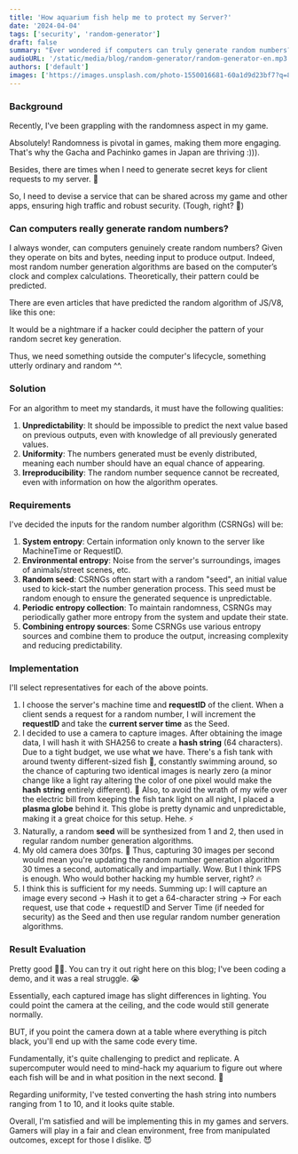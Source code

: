 ```yaml
---
title: 'How aquarium fish help me to protect my Server?'
date: '2024-04-04'
tags: ['security', 'random-generator']
draft: false
summary: "Ever wondered if computers can truly generate random numbers? How could seemingly clueless aquarium fish help in concocting random codes to thwart hackers? This is akin to what CloudFlare is doing to safeguard a huge chunk of the world's internet traffic."
audioURL: '/static/media/blog/random-generator/random-generator-en.mp3'
authors: ['default']
images: ['https://images.unsplash.com/photo-1550016681-60a1d9d23bf7?q=80&w=2963&auto=format&fit=crop&ixlib=rb-4.0.3&ixid=M3wxMjA3fDB8MHxwaG90by1wYWdlfHx8fGVufDB8fHx8fA%3D%3D']
---
```



### **Background**

Recently, I've been grappling with the randomness aspect in my game.

Absolutely! Randomness is pivotal in games, making them more engaging. That's why the Gacha and Pachinko games in Japan are thriving :))).

Besides, there are times when I need to generate secret keys for client requests to my server. 🔐

So, I need to devise a service that can be shared across my game and other apps, ensuring high traffic and robust security. (Tough, right? 🥲)

### **Can computers really generate random numbers?**

I always wonder, can computers genuinely create random numbers? Given they operate on bits and bytes, needing input to produce output. Indeed, most random number generation algorithms are based on the computer’s clock and complex calculations. Theoretically, their pattern could be predicted.

There are even articles that have predicted the random algorithm of JS/V8, like this one:

<YouTubeEmbed url="https://www.youtube.com/watch?v=-h_rj2-HP2E" />

It would be a nightmare if a hacker could decipher the pattern of your random secret key generation.

Thus, we need something outside the computer's lifecycle, something utterly ordinary and random ^^.

### **Solution**

For an algorithm to meet my standards, it must have the following qualities:

1. **Unpredictability**: It should be impossible to predict the next value based on previous outputs, even with knowledge of all previously generated values.
2. **Uniformity**: The numbers generated must be evenly distributed, meaning each number should have an equal chance of appearing.
3. **Irreproducibility**: The random number sequence cannot be recreated, even with information on how the algorithm operates.

### **Requirements**

I've decided the inputs for the random number algorithm (CSRNGs) will be:

1. **System entropy**: Certain information only known to the server like MachineTime or RequestID.
2. **Environmental entropy**: Noise from the server's surroundings, images of animals/street scenes, etc.
3. **Random seed**: CSRNGs often start with a random "seed", an initial value used to kick-start the number generation process. This seed must be random enough to ensure the generated sequence is unpredictable.
4. **Periodic entropy collection**: To maintain randomness, CSRNGs may periodically gather more entropy from the system and update their state.
5. **Combining entropy sources**: Some CSRNGs use various entropy sources and combine them to produce the output, increasing complexity and reducing predictability.

### **Implementation**

I'll select representatives for each of the above points.

1. I choose the server's machine time and **requestID** of the client. When a client sends a request for a random number, I will increment the **requestID** and take the **current server time** as the Seed.
2. I decided to use a camera to capture images. After obtaining the image data, I will hash it with SHA256 to create a **hash string** (64 characters).
Due to a tight budget, we use what we have. There's a fish tank with around twenty different-sized fish 🐳, constantly swimming around, so the chance of capturing two identical images is nearly zero (a minor change like a light ray altering the color of one pixel would make the **hash string** entirely different). 🌝
Also, to avoid the wrath of my wife over the electric bill from keeping the fish tank light on all night, I placed a **plasma globe** behind it. This globe is pretty dynamic and unpredictable, making it a great choice for this setup. Hehe. ⚡
3. Naturally, a random **seed** will be synthesized from 1 and 2, then used in regular random number generation algorithms.
4. My old camera does 30fps. 📸 Thus, capturing 30 images per second would mean you're updating the random number generation algorithm 30 times a second, automatically and impartially. Wow. But I think 1FPS is enough. Who would bother hacking my humble server, right? 🔥
5. I think this is sufficient for my needs. Summing up: I will capture an image every second → Hash it to get a 64-character string → For each request, use that code + requestID and Server Time (if needed for security) as the Seed and then use regular random number generation algorithms.

### **Result Evaluation**

Pretty good 👍🏻. You can try it out right here on this blog; I've been coding a demo, and it was a real struggle. 😭

<RandomGenerator />

Essentially, each captured image has slight differences in lighting. You could point the camera at the ceiling, and the code would still generate normally.

BUT, if you point the camera down at a table where everything is pitch black, you'll end up with the same code every time.

Fundamentally, it's quite challenging to predict and replicate. A supercomputer would need to mind-hack my aquarium to figure out where each fish will be and in what position in the next second. 🦈

Regarding uniformity, I've tested converting the hash string into numbers ranging from 1 to 10, and it looks quite stable.

Overall, I'm satisfied and will be implementing this in my games and servers. Gamers will play in a fair and clean environment, free from manipulated outcomes, except for those I dislike. 😈